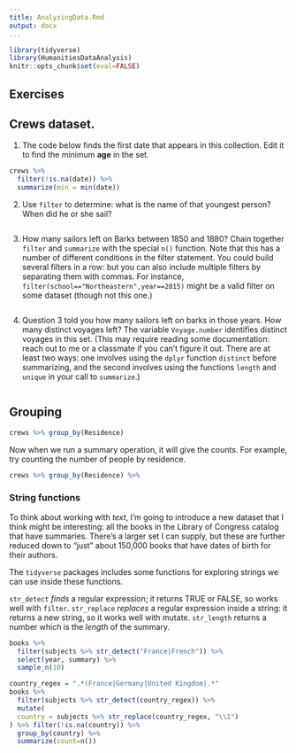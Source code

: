```yaml
---
title: AnalyzingData.Rmd
output: docx
...
```



```r
library(tidyverse)
library(HumanitiesDataAnalysis)
knitr::opts_chunk$set(eval=FALSE)
```
## Exercises


## Crews dataset.

1. The code below finds the first date that appears in this collection. Edit it to find the minimum **age** in the set.


``` r

crews %>%
  filter(!is.na(date)) %>%
  summarize(min = min(date))

```

2. Use `filter` to determine: what is the name of that youngest person? When did he or she sail?

``` r


```


3. How many sailors left on Barks between 1850 and 1880? Chain together `filter` and `summarize` with the special `n()` function. Note that this has a number of different conditions in the filter statement. You could build several filters in a row: but you can also include multiple filters by separating them with commas. For instance, `filter(school=="Northeastern",year==2015)` might be a valid filter on some dataset (though not this one.)


``` r

```

4. Question 3 told you how many sailors left on barks in those years. How many distinct voyages left? The variable `Voyage.number` identifies distinct voyages in this set. (This may require reading some documentation: reach out to me or a classmate if you can't figure it out. There are at least two ways: one involves using the `dplyr` function `distinct` before summarizing, and the second involves using the functions `length` and `unique` in your call to `summarize`.)

``` r

```

## Grouping

``` r
crews %>% group_by(Residence)
```

Now when we run a summary operation, it will give the counts. For example, try counting the number of people by residence.

``` r
crews %>% group_by(Residence) %>%
```




### String functions

To think about working with *text*, I'm going to introduce a new dataset that I think might be interesting: all the books in the Library of Congress catalog that have summaries. There's a larger set I can supply, but these are further reduced down to "just" about 150,000 books that have dates of birth for their authors.

The `tidyverse` packages includes some functions for exploring strings we can use inside these functions.

`str_detect` *finds* a regular expression; it returns TRUE or FALSE, so works well with `filter`.
`str_replace` *replaces* a regular expression inside a string: it returns a new string, so it works well with mutate.
`str_length` returns a number which is the *length* of the summary.


```r

books %>% 
  filter(subjects %>% str_detect("France|French")) %>% 
  select(year, summary) %>% 
  sample_n(10)

```


```r
country_regex = ".*(France|Germany|United Kingdom).*"
books %>% 
  filter(subjects %>% str_detect(country_regex)) %>%
  mutate(
  country = subjects %>% str_replace(country_regex, "\\1")
) %>% filter(!is.na(country)) %>%
  group_by(country) %>% 
  summarize(count=n())
```

